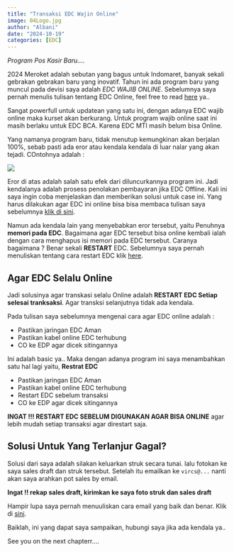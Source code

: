 ---
title: "Transaksi EDC Wajin Online"
image: 04Logo.jpg
author: "Albani"
date: "2024-10-19"
categories: [EDC]
---

*Program Pos Kasir Baru....* 

2024 Meroket adalah sebutan yang bagus untuk Indomaret, banyak sekali gebrakan gebrakan baru yang inovatif. Tahun ini ada program baru yang muncul pada devisi saya adalah *EDC WAJIB ONLINE*. Sebelumnya saya pernah menulis tulisan tentang EDC Online, feel free to read [here](https://b4n88.github.io/Virtualblog/4Edc/06%20EDC%20Online.html) ya..

Sangat powerfull untuk updatean yang satu ini, dengan adanya EDC wajib online maka kurset akan berkurang. Untuk program wajib online saat ini masih berlaku untuk EDC BCA. Karena EDC MTI masih belum bisa Online.

Yang namanya program baru, tidak menutup kemungkinan akan berjalan 100%, sebab pasti ada eror atau kendala kendala di luar nalar yang akan tejadi. COntohnya adalah :

![](04error.jpeg)

Eror di atas adalah salah satu efek dari diluncurkannya program ini. Jadi kendalanya adalah prosess penolakan pembayaran jika EDC Offline. Kali ini saya ingin coba menjelaskan dan memberikan solusi untuk case ini. Yang harus dilakukan agar EDC ini online bisa bisa membaca tulisan saya sebelumnya [klik di sini](https://b4n88.github.io/Virtualblog/4Edc/06%20EDC%20Online.html).

Namun ada kendala lain yang menyebabkan eror tersebut, yaitu Penuhnya **memori pada EDC**. Bagaimana agar EDC tersebut bisa online kembali ialah dengan cara menghapus isi memori pada EDC tersebut. Caranya bagaimana ? Benar sekali **RESTART** EDC. Sebelumnya saya pernah menuliskan tentang cara restart EDC klik [here](https://b4n88.github.io/Virtualblog/4Edc/05%20Cara%20Restart%20EDC.html).

## Agar EDC Selalu Online

Jadi solusinya agar transkasi selalu Online adalah **RESTART EDC Setiap selesai tranksaksi**. Agar transksi selanjutnya tidak ada kendala.

Pada tulisan saya sebelumnya mengenai cara agar EDC online adalah :

- Pastikan jaringan EDC Aman
- Pastikan kabel online EDC terhubung
- CO ke EDP agar dicek sitingannya

Ini adalah basic ya.. Maka dengan adanya program ini saya menambahkan satu hal lagi yaitu, **Restrat EDC**

- Pastikan jaringan EDC Aman
- Pastikan kabel online EDC terhubung
- Restart EDC sebelum transaksi
- CO ke EDP agar dicek sitingannya

**INGAT !!! RESTART EDC SEBELUM DIGUNAKAN AGAR BISA ONLINE** agar lebih mudah setiap transaksi agar direstart saja.

## Solusi Untuk Yang Terlanjur Gagal?

Solusi dari saya adalah silakan keluarkan struk secara tunai. lalu fotokan ke saya sales draft dan struk tersebut. Setelah itu emailkan ke `vircs@...` nanti akan saya arahkan pot sales by email.

**Ingat !! rekap sales draft, kirimkan ke saya foto struk dan sales draft**

Hampir lupa saya pernah menuuliskan cara email yang baik dan benar. Klik di [sini](https://b4n88.github.io/Virtualblog/Bloog/03caraemail%20yang%20benar.html).

Baiklah, ini yang dapat saya sampaikan, hubungi saya jika ada kendala ya..

See you on the next chapterr....